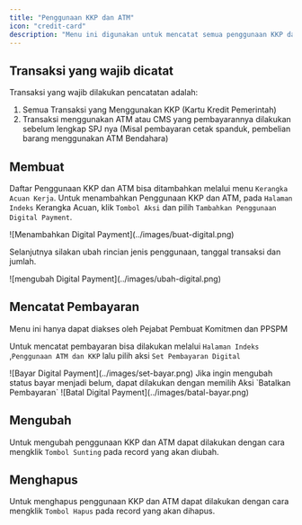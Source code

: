```yaml
---
title: "Penggunaan KKP dan ATM"
icon: "credit-card"
description: "Menu ini digunakan untuk mencatat semua penggunaan KKP dan ATM baik melalui CMS."
---
```


## Transaksi yang wajib dicatat

Transaksi yang wajib dilakukan pencatatan adalah:

1. Semua Transaksi yang Menggunakan KKP (Kartu Kredit Pemerintah)
2. Transaksi menggunakan ATM atau CMS yang pembayarannya dilakukan sebelum lengkap SPJ nya (Misal pembayaran cetak spanduk, pembelian barang menggunakan ATM Bendahara)

## Membuat

Daftar Penggunaan KKP dan ATM bisa ditambahkan melalui menu `Kerangka Acuan Kerja`. Untuk menambahkan Penggunaan KKP dan ATM, pada `Halaman Indeks` Kerangka Acuan, klik `Tombol Aksi` dan pilih `Tambahkan Penggunaan Digital Payment`.

<Frame caption="Tampilan Menambahkan Penggunaan KKP dan ATM">
  ![Menambahkan Digital Payment](../images/buat-digital.png)
</Frame>

Selanjutnya silakan ubah rincian jenis penggunaan, tanggal transaksi dan jumlah.

<Frame caption="Tampilan Mengubah Penggunaan KKP dan ATM">
  ![mengubah Digital Payment](../images/ubah-digital.png)
</Frame>

## Mencatat Pembayaran

<Warning>
  Menu ini hanya dapat diakses oleh Pejabat Pembuat Komitmen dan PPSPM
</Warning>

Untuk mencatat pembayaran bisa dilakukan melalui `Halaman Indeks` ,`Penggunaan ATM dan KKP` lalu pilih aksi `Set Pembayaran Digital`

<Frame caption="Tampilan Mencatat Pembayaran Penggunaan KKP dan ATM">
  ![Bayar Digital Payment](../images/set-bayar.png)
</Frame>

<Tip>
  Jika ingin mengubah status bayar menjadi belum, dapat dilakukan dengan memilih Aksi `Batalkan Pembayaran`

  <Frame caption="Tampilan Membatalkan Pencatatan Pembayaran Penggunaan KKP dan ATM">
    ![Batal Digital Payment](../images/batal-bayar.png)
  </Frame>
</Tip>

## Mengubah

Untuk mengubah penggunaan KKP dan ATM dapat dilakukan dengan cara mengklik `Tombol Sunting` pada record yang akan diubah.

## Menghapus

Untuk menghapus penggunaan KKP dan ATM dapat dilakukan dengan cara mengklik `Tombol Hapus` pada record yang akan dihapus.